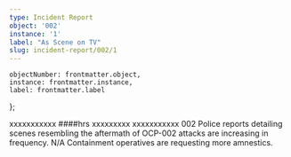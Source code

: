 ```yaml
---
type: Incident Report
object: '002'
instance: '1'
label: "As Scene on TV"
slug: incident-report/002/1
---
```


    objectNumber: frontmatter.object,
    instance: frontmatter.instance,
    label: frontmatter.label
};

<IncidentReport item={item} slug={frontmatter.slug}>
    <Fragment slot="date"><RedactedDate/></Fragment>
    <Fragment slot="incidentType"><Redacted>xxxxxxxxxxx</Redacted></Fragment>
    <Fragment slot="time"><Redacted>####</Redacted>hrs</Fragment>
    <Fragment slot="reportedBy"><Redacted>xxxxxxxxx</Redacted></Fragment>
    <Fragment slot="location"><Redacted>xxxxxxxxxxx</Redacted></Fragment>
    <Fragment slot="object">002</Fragment>
    <Fragment slot="description">
        Police reports detailing scenes resembling the aftermath of OCP-002 attacks are increasing in frequency.
    </Fragment>
    <Fragment slot="witnessExplanation">
        N/A
    </Fragment>
    <Fragment slot="followup">
        Containment operatives are requesting more amnestics.
    </Fragment>
</IncidentReport>
